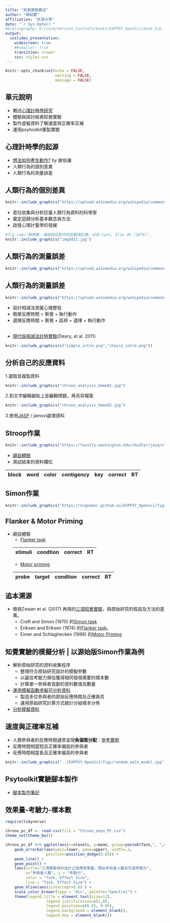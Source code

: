 ```yaml
---
title: "知覺實驗概述"
author: "陳紹慶"
affiliation: "慈濟大學"
date: "`r Sys.Date()`"
#bibliography: D:/core/Version_Controls/books/EXPPSY_OpenSci/book.bib
output: 
  ioslides_presentation:
    widescreen: true
    ##smaller: true
    transition: slower
    css: styles.css
---
```


```r
knitr::opts_chunk$set(echo = FALSE, 
                      warning = FALSE, 
                      message = FALSE)
```

## 單元說明

- 概述[心理計時學研究](https://scgeeker.github.io/EXPPSY_Opensci/chronometry.html)
- 體驗與探討經典知覺實驗
- 製作虛擬資料了解速度與正確率互補
- 運用psytoolkit重製實驗

## 心理計時學的起源 {.flexbox}

- [想法如何產生動作?](https://today.line.me/tw/pc/article/%E3%80%90%E5%A4%A7%E8%85%A6S01E01%E3%80%91%E5%92%8C%E7%AC%9B%E5%8D%A1%E5%85%92%E4%B8%80%E8%B5%B7%E6%80%9D%E8%80%83%E3%80%8C%E8%88%89%E6%89%8B%E3%80%8D%E6%80%8E%E9%BA%BC%E5%95%9F%E5%8B%95%E2%94%80%E2%94%80%E8%85%A6%E7%A7%91%E5%AD%B8%E7%9A%84%E6%AD%B7%E5%8F%B2%E7%B7%A3%E8%B5%B7%EF%BC%88%E4%B8%80%EF%BC%89-YPL7OL) by 謝伯讓
- 人類行為的個別差異
- 人類行為的測量誤差

## 人類行為的個別差異 {.small}

<div class="columns-2">
```r
knitr::include_graphics("https://upload.wikimedia.org/wikipedia/commons/e/ec/Francis_Galton_1850s.jpg")
```

  - 首位收集與分析巨量人類行為資料的科學家
  - 奠定迴歸分析基本觀念與方法
  - 啟發心理計量學的發展

```r
#fig.cap="赫爾曼．海姆赫茲製作的肌動描記儀，出自 Cyon, Elie de.(1876)",
knitr::include_graphics("img5811.jpg")
```

</div>

## 人類行為的測量誤差


```r
knitr::include_graphics("https://upload.wikimedia.org/wikipedia/commons/5/59/Maskelyne_Nevil.jpg")
```

## 人類行為的測量誤差 {.small}

<div class="columns-2">
```r
knitr::include_graphics("https://upload.wikimedia.org/wikipedia/commons/thumb/2/23/Donders%2C_Franciscus_Cornelis_%281818_-_1889%29.jpg/306px-Donders%2C_Franciscus_Cornelis_%281818_-_1889%29.jpg")
```

  - 設計相減法測量心理歷程
  - 簡單反應時間 = 察覺 + 執行動作
  - 選擇反應時間 = 察覺 + 區辨 + 選擇 + 執行動作
</div>

## {.flexbox .vleft}

- [現代版相減法計時實驗](./psytoolkit/Deary-Liewald.html)(Deary, et al. 2011)

```r
knitr::include_graphics(c("simple_intro.png","choice_intro.png"))
```

## 分析自己的反應資料 {.small}

1.選取並複製資料
```r
knitr::include_graphics("chrono_analysis_demo01.jpg")
```

2.到文字編輯器貼上並編輯標題，再另存檔案
```r
knitr::include_graphics("chrono_analysis_demo02.jpg")
```

3.使用[JASP](./data/DL_data.jasp) / jamovi處理資料

## Stroop作業

```r
knitr::include_graphics("https://faculty.washington.edu/chudler/java/stroopa.gif")
```

- [親自體驗](./psytoolkit/Stroop_Chinese.html)
- 測試結束的資料欄位

|block|word|color|contigency|key|correct|RT|
|---|---|---|---|---|---|---|

## Simon作業


```r
knitr::include_graphics("https://scgeeker.github.io/EXPPSY_Opensci/figs/SIMON-Trials.jpg")
```

## Flanker & Motor Priming

- 親自體驗
  - [Flanker task](./psytoolkit/flanker.html)
  
  |stimuli| condtion | correct| RT|
  |---|---|---|---|
  
  - [Motor priming](./psytoolkit/motor_priming_nomask.html)
  
  |probe| target | condtion| correct | RT|
  |---|---|---|---|---|

## 追本溯源

- 檢視Zwaan et al. (2017) 再現的[三項知覺實驗](https://osf.io/5hxge/)，與原始研究的假設及方法的差異。
  - Craft and Simon (1970) 的[Simon task](https://osf.io/jt2k3/)
  - Eriksen and Eriksen (1974) 的[Flanker task](https://osf.io/v4xtp/)。
  - Eimer and Schlaghecken (1998) 的[Motor Priming](https://osf.io/9y7ak/)

## 知覺實驗的模擬分析 | 以源始版Simon作業為例

- 解析原始研究的資料收集程序
  - 整理符合原始研究設計的模擬參數
  - 以最佳考驗力預估獲得相同發現需要的樣本數
  - 計算單一參與者貢獻的資料數值及數量
- [運用模擬函數虛擬可分析資料](./data/sim_CraftSimon1970_rawRT.omv)
  - 製造多位參與者的原始反應時間及正確與否
  - 運用原始研究計算方式總計分組樣本分佈
- [分析模擬資料](./data/sim_CraftSimon1970_meanRT.omv)

## 速度與正確率互補

- 人類參與者的反應時間通常呈現**負偏態分配**：[參考實例](https://osf.io/2dpq6)
- 反應時間相當短且正確率偏低的參與者
- 反應時間相當長且正確率偏高的參與者

```r
knitr::include_graphics("../EXPPSY_OpenSci/figs/random_walk_model.jpg")
```


## Psytoolkit實驗腳本製作

- [腳本製作筆記](https://hackmd.io/@CSC/S1WIz64IE)


<!---

## 速度與正確率互補 | 全體參與者資料分析範例

- 以Flanker Task資料為例
- 範例Excel[下載點](https://osf.io/x82zw/)

## 重製專案

- 詳情請見[OSF wiki](https://osf.io/c462v/wiki/Report02/)
- 於本週三(11/14)之前完成[課後調查](https://www.psytoolkit.org/cgi-bin/psy2.5.2/survey?s=Bsucu)，下次上課前公佈分組名單。
--->

## 效果量-考驗力-樣本數

```r
require(tidyverse)

chrono_pc_df <- read.csv(file = "Chrono_exps_PC.csv")
theme_set(theme_bw())

chrono_pc_df %>% ggplot(aes(x=nlevels, y=mean, group=paste0(Task,", ",round(delta,2)), color = paste0(Task,", ",round(delta,2)))) + 
    geom_errorbar(aes(ymin=lower, ymax=upper), width=.1, 
                  position=position_dodge(0.05)) +
    geom_line() +
    geom_point() +
    labs(title="三項實驗資料估計之效應效果量，預估參與者人數及可達考驗力",
         x="參與者人數", y = "考驗力",
         color = "Task, Effect Size",
         line = "Task, Effect Size") +
    geom_hline(aes(yintercept=0.8) ) +
    scale_color_brewer(type = 'div', palette="Spectral") + 
    theme(legend.title = element_text(size=12),
                  legend.justification=c(1,0), 
                  legend.position=c(0.95, 0.05),  
                  legend.background = element_blank(),
                  legend.key = element_blank())
```

